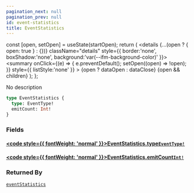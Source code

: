 ```yaml
---
pagination_next: null
pagination_prev: null
id: event-statistics
title: EventStatistics
---
```









  const [open, setOpen] = useState(startOpen);
  return (
    <details {...(open ? { open: true } : {})} className="details" style={{ border:'none', boxShadow:'none', background:'var(--ifm-background-color)' }}>
      <summary
        onClick={(e) => {
          e.preventDefault();
          setOpen((open) => !open);
        }}
        style={{ listStyle:'none' }}
      >
      {open ? dataOpen : dataClose}
      </summary>
      {open && children}
    </details>
  );
};








No description


```graphql
type EventStatistics {
  type: EventType!
  emitCount: Int!
}
```




### Fields

#### [<code style={{ fontWeight: 'normal' }}>EventStatistics.<b>type</b></code>](#)<Bullet />[`EventType!`](/schema/types/enums/event-type.mdx) <Badge class="badge badge--secondary" text="non-null"/> <Badge class="badge badge--secondary" text="enum"/> 



#### [<code style={{ fontWeight: 'normal' }}>EventStatistics.<b>emitCount</b></code>](#)<Bullet />[`Int!`](/schema/types/scalars/int.mdx) <Badge class="badge badge--secondary" text="non-null"/> <Badge class="badge badge--secondary" text="scalar"/> 







### Returned By

[`eventStatistics`](/schema/operations/queries/event-statistics.mdx)  <Badge class="badge badge--secondary" text="query"/>

